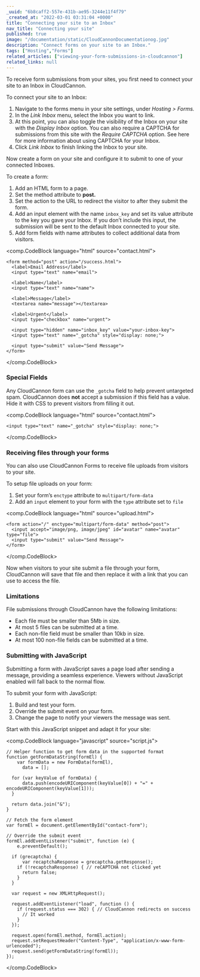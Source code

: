 ```yaml
---
_uuid: "6b8caff2-557e-431b-ae95-3244e11f4f79"
_created_at: "2022-03-01 03:31:04 +0000"
title: "Connecting your site to an Inbox"
nav_title: "Connecting your site"
published: true
image: "/documentation/static/CloudCannonDocumentationog.jpg"
description: "Connect forms on your site to an Inbox."
tags: ["Hosting","Forms"]
related_articles: ["viewing-your-form-submissions-in-cloudcannon"]
related_links: null
---
```


To receive form submissions from your sites, you first need to connect your site to an Inbox in CloudCannon.

To connect your site to an Inbox:

1. Navigate to the forms menu in your site settings, under *Hosting &gt; Forms.*
2. In the *Link Inbox* menu, select the Inbox you want to link.
3. At this point, you can also toggle the visibility of the Inbox on your site with the *Display Inbox* option. You can also require a CAPTCHA for submissions from this site with the *Require CAPTCHA* option. See here for more information about using CAPTCHA for your Inbox.
4. Click *Link Inbox* to finish linking the Inbox to your site.

Now create a form on your site and configure it to submit to one of your connected Inboxes.

To create a form:

1. Add an HTML form to a page.
2. Set the method attribute to **post.**
3. Set the action to the URL to redirect the visitor to after they submit the form.
4. Add an input element with the name `inbox_key` and set its value attribute to the key you gave your Inbox. If you don’t include this input, the submission will be sent to the default Inbox connected to your site.
5. Add form fields with name attributes to collect additional data from visitors.

<comp.CodeBlock language="html" source="contact.html">
```
<form method="post" action="/success.html">
  <label>Email Address</label>
  <input type="text" name="email">

  <label>Name</label>
  <input type="text" name="name">

  <label>Message</label>
  <textarea name="message"></textarea>

  <label>Urgent</label>
  <input type="checkbox" name="urgent">

  <input type="hidden" name="inbox_key" value="your-inbox-key">
  <input type="text" name="_gotcha" style="display: none;">

  <input type="submit" value="Send Message">
</form>
```
</comp.CodeBlock>

### Special Fields
Any CloudCannon form can use the `_gotcha` field to help prevent untargeted spam. CloudCannon does **not** accept a submission if this field has a value. Hide it with CSS to prevent visitors from filling it out.

<comp.CodeBlock language="html" source="contact.html">
```
<input type="text" name="_gotcha" style="display: none;">
```
</comp.CodeBlock>

### Receiving files through your forms
You can also use CloudCannon Forms to receive file uploads from visitors to your site.

To setup file uploads on your form:

1. Set your form’s `enctype` attribute to `multipart/form-data`
2. Add an `input` element to your form with the `type` attribute set to `file`

<comp.CodeBlock language="html" source="upload.html">
```
<form action="/" enctype="multipart/form-data" method="post">
  <input accept="image/png, image/jpeg" id="avatar" name="avatar" type="file">
  <input type="submit" value="Send Message">
</form>
```
</comp.CodeBlock>

Now when visitors to your site submit a file through your form, CloudCannon will save that file and then replace it with a link that you can use to access the file.

### Limitations
File submissions through CloudCannon have the following limitations:

* Each file must be smaller than 5Mb in size.
* At most 5 files can be submitted at a time.
* Each non-file field must be smaller than 10kb in size.
* At most 100 non-file fields can be submitted at a time.

### Submitting with JavaScript
Submitting a form with JavaScript saves a page load after sending a message, providing a seamless experience. Viewers without JavaScript enabled will fall back to the normal flow.

To submit your form with JavaScript:

1. Build and test your form.
2. Override the submit event on your form.
3. Change the page to notify your viewers the message was sent.

Start with this JavaScript snippet and adapt it for your site:

<comp.CodeBlock language="javascript" source="script.js">
```
// Helper function to get form data in the supported format
function getFormDataString(formEl) {
    var formData = new FormData(formEl),
      data = [];

  for (var keyValue of formData) {
      data.push(encodeURIComponent(keyValue[0]) + "=" + encodeURIComponent(keyValue[1]));
  }

  return data.join("&");
}

// Fetch the form element
var formEl = document.getElementById("contact-form");

// Override the submit event
formEl.addEventListener("submit", function (e) {
    e.preventDefault();

  if (grecaptcha) {
      var recaptchaResponse = grecaptcha.getResponse();
    if (!recaptchaResponse) { // reCAPTCHA not clicked yet
      return false;
    }
  }

  var request = new XMLHttpRequest();

  request.addEventListener("load", function () {
    if (request.status === 302) { // CloudCannon redirects on success
      // It worked
    }
  });

  request.open(formEl.method, formEl.action);
  request.setRequestHeader("Content-Type", "application/x-www-form-urlencoded");
  request.send(getFormDataString(formEl));
});
```
</comp.CodeBlock>

